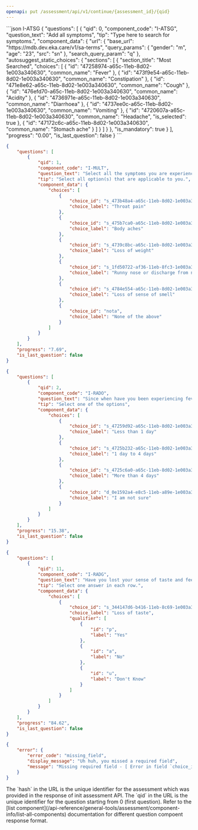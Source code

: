 ```yaml
---
openapi: put /assessment/api/v1/continue/{assessment_id}/{qid}
---
```


<ResponseExample>
```json I-ATSG
{
    "questions": [
        {
            "qid": 0,
            "component_code": "I-ATSG",
            "question_text": "Add all symptoms",
            "tip": "Type here to search for symptoms.",
            "component_data": {
                "url": {
                    "base_url": "https://mdb.dev.eka.care/v1/sa-terms",
                    "query_params": {
                        "gender": "m",
                        "age": "23",
                        "src": "sn"
                    },
                    "search_query_param": "q"
                },
                "autosuggest_static_choices": {
                    "sections": [
                        {
                            "section_title": "Most Searched",
                            "choices": [
                                {
                                    "id": "47258974-a65c-11eb-8d02-1e003a340630",
                                    "common_name": "Fever"
                                },
                                {
                                    "id": "473f9e54-a65c-11eb-8d02-1e003a340630",
                                    "common_name": "Constipation"
                                },
                                {
                                    "id": "471e8e62-a65c-11eb-8d02-1e003a340630",
                                    "common_name": "Cough"
                                },
                                {
                                    "id": "476efd70-a65c-11eb-8d02-1e003a340630",
                                    "common_name": "Acidity"
                                },
                                {
                                    "id": "4736971e-a65c-11eb-8d02-1e003a340630",
                                    "common_name": "Diarrhoea"
                                },
                                {
                                    "id": "4737ee0c-a65c-11eb-8d02-1e003a340630",
                                    "common_name": "Vomiting"
                                },
                                {
                                    "id": "4720607a-a65c-11eb-8d02-1e003a340630",
                                    "common_name": "Headache",
                                    "is_selected": true
                                },
                                {
                                    "id": "47172c6c-a65c-11eb-8d02-1e003a340630",
                                    "common_name": "Stomach ache"
                                }
                            ]
                        }
                    ]
                }
            },
            "is_mandatory": true
        }
    ],
    "progress": "0.00",
    "is_last_question": false
}
```

```json I-MULT
{
    "questions": [
        {
            "qid": 1,
            "component_code": "I-MULT",
            "question_text": "Select all the symptoms you are experiencing",
            "tip": "Select all option(s) that are applicable to you.",
            "component_data": {
                "choices": [
                    {
                        "choice_id": "s_473b48a4-a65c-11eb-8d02-1e003a340630",
                        "choice_label": "Throat pain"
                    },
                    {
                        "choice_id": "s_475b7ca0-a65c-11eb-8d02-1e003a340630",
                        "choice_label": "Body aches"
                    },
                    {
                        "choice_id": "s_4739c8bc-a65c-11eb-8d02-1e003a340630",
                        "choice_label": "Loss of weight"
                    },
                    {
                        "choice_id": "s_1fd50722-af36-11eb-8fc3-1e003a340631",
                        "choice_label": "Runny nose or discharge from nose"
                    },
                    {
                        "choice_id": "s_4784e554-a65c-11eb-8d02-1e003a340630",
                        "choice_label": "Loss of sense of smell"
                    },
                    {
                        "choice_id": "nota",
                        "choice_label": "None of the above"
                    }
                ]
            }
        }
    ],
    "progress": "7.69",
    "is_last_question": false
}
```

```json I-RADO
{
    "questions": [
        {
            "qid": 2,
            "component_code": "I-RADO",
            "question_text": "Since when have you been experiencing fever",
            "tip": "Select one of the options",
            "component_data": {
                "choices": [
                    {
                        "choice_id": "s_47259d92-a65c-11eb-8d02-1e003a340630",
                        "choice_label": "Less than 1 day"
                    },
                    {
                        "choice_id": "s_4725b232-a65c-11eb-8d02-1e003a340630",
                        "choice_label": "1 day to 4 days"
                    },
                    {
                        "choice_id": "s_4725c6a0-a65c-11eb-8d02-1e003a340630",
                        "choice_label": "More than 4 days"
                    },
                    {
                        "choice_id": "d_0e1592a4-e8c5-11eb-a89e-1e003a340631",
                        "choice_label": "I am not sure"
                    }
                ]
            }
        }
    ],
    "progress": "15.38",
    "is_last_question": false
}
```

```json I-RADG
{
    "questions": [
        {
            "qid": 11,
            "component_code": "I-RADG",
            "question_text": "Have you lost your sense of taste and feel like you can't get the taste of food that you are consuming?\"",
            "tip": "Select one answer in each row.",
            "component_data": {
                "choices": [
                    {
                        "choice_id": "s_344147d6-b416-11eb-8c69-1e003a340631",
                        "choice_label": "Loss of taste",
                        "qualifier": [
                            {
                                "id": "p",
                                "label": "Yes"
                            },
                            {
                                "id": "a",
                                "label": "No"
                            },
                            {
                                "id": "u",
                                "label": "Don't Know"
                            }
                        ]
                    }
                ]
            }
        }
    ],
    "progress": "84.62",
    "is_last_question": false
}
```

```json 400 Bad Request
{
    "error": {
        "error_code": "missing_field",
        "display_message": "Uh huh, you missed a required field",
        "message": "Missing required field - [ Error in field `choice_id`: This field is required. ]"
    }
}
```
</ResponseExample>


<Note>
The `hash` in the URL is the unique identifier for the assessment which was provided in the response of init assessment API. The `qid` in the URL is the unique identifier for the question starting from 0 (first question).
</Note>

<Tip>
Refer to the [list component](/api-reference/general-tools/assessment/component-info/list-all-components) documentation for different question compoent response format. 
</Tip>


